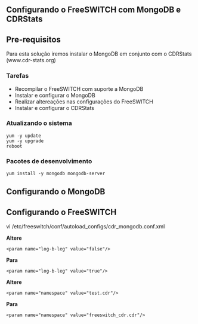 == Configurando o FreeSWITCH com MongoDB e CDRStats ==
== Pre-requisitos ==
Para esta solução iremos instalar o MongoDB em conjunto com o CDRStats (www.cdr-stats.org)
=== Tarefas===
* Recompilar o FreeSWITCH com suporte a MongoDB
* Instalar e configurar o MongoDB
* Realizar altereações nas configurações do FreeSWITCH
* Instalar e configurar o CDRStats
===Atualizando o sistema===
<pre>
yum -y update
yum -y upgrade
reboot
</pre>

=== Pacotes de desenvolvimento ===
<pre>
yum install -y mongodb mongodb-server
</pre>

==Configurando o MongoDB==



==Configurando o FreeSWITCH==
vi /etc/freeswitch/conf/autoload_configs/cdr_mongodb.conf.xml


'''Altere''' <pre><param name="log-b-leg" value="false"/></pre>
'''Para''' <pre><param name="log-b-leg" value="true"/></pre>

'''Altere''' <pre><param name="namespace" value="test.cdr"/></pre>
'''Para''' <pre><param name="namespace" value="freeswitch_cdr.cdr"/></pre>